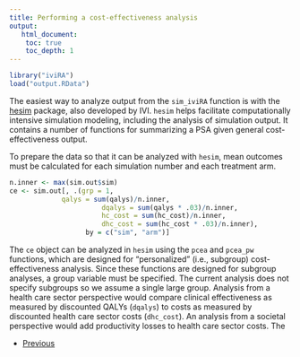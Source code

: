```yaml
---
title: Performing a cost-effectiveness analysis
output: 
   html_document:
    toc: true
    toc_depth: 1
---
```


```r
library("iviRA")
load("output.RData")
```

The easiest way to analyze output from the `sim_iviRA` function is with the [hesim](http://devinincerti.com/hesim/) package, also developed by IVI. `hesim` helps facilitate computationally intensive simulation modeling, including the analysis of simulation output. It contains a number of functions for summarizing a PSA given general cost-effectiveness output.

To prepare the data so that it can be analyzed with `hesim`, mean outcomes must be calculated for each simulation number and each treatment arm.

```r
n.inner <- max(sim.out$sim)
ce <- sim.out[, .(grp = 1,
             qalys = sum(qalys)/n.inner,
                       dqalys = sum(qalys * .03)/n.inner,
                       hc_cost = sum(hc_cost)/n.inner,
                       dhc_cost = sum(hc_cost * .03)/n.inner),
                   by = c("sim", "arm")]
```

The `ce` object can be analyzed in `hesim` using the `pcea` and `pcea_pw` functions, which are designed for "personalized" (i.e., subgroup) cost-effectiveness analysis. Since these functions are designed for subgroup analyses, a group variable must be specified. The current analysis does not specify subgroups so we assume a single large group. Analysis from a health care sector perspective would compare clinical effectiveness as measured by discounted QALYs (`dqalys`) to costs as measured by discounted health care sector costs (`dhc_cost`). An analysis from a societal perspective would add productivity losses to health care sector costs. The 

<div>
<ul class="pager">
  <li class="previous"><a href="05-ips.html">Previous</a></li>
</ul>
</div>
